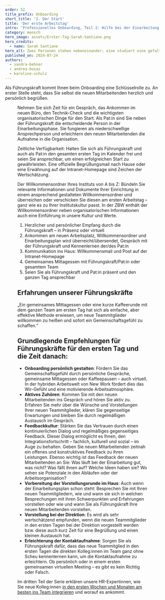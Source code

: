 ---
order: 52
title_prefix: Onboarding
short_title: '2. Der Start'
title: 'Der erste Arbeitstag'
intro: 'Professionelles Onboarding, Teil 2: Hilfe bei der Einarbeitung ist die Grundlage für eine erfolgreiche Integration der neuen Teammitglieder.'
category: mensch
hero_image: assets/Erster-Tag-Sarah-Santiane.png
hero_credits:
  - name: Sarah Santiane
hero_alt: Zwei Personen stehen nebeneinander; eine studiert eine gefaltete Landkarte, die andere hilft.
published_on: 2024-07-24
authors:
  - sandra-behner
  - andrea-busas
  - karoline-schulz
---

<Leadin>Als Führungskraft</Leadin> kommt Ihnen beim Onboarding eine Schlüsselrolle zu. An erster Stelle steht, dass Sie selbst die neuen Mitarbeitenden
herzlich und persönlich begrüßen.

<Figure
  src="2023_08_ZBW_Nicole_Waidlein_Tag1_oder_ERste_Wochen.jpg"
  size="medium"
  caption="Am ersten Arbeitstag sollte sich die Führungskraft viel Zeit für neue Kolleg:innen nehmen."
  credit="©ZBW, Foto: Sven Wied"
/>

Nehmen Sie sich Zeit für ein Gespräch, das Ankommen im neuen Büro, den Technik-Check und die wichtigsten organisatorischen Dinge für den Start. Als Pat:in sind Sie neben der Führungskraft die entscheidende Person in der Einarbeitungsphase. Sie fungieren als niederschwellige Ansprechperson und erleichtern den neuen Mitarbeitenden die Aufnahme in die Organisation.

Zeitliche Verfügbarkeit: Halten Sie sich als Führungskraft und auch als Pat:in den gesamten ersten Tag im Kalender frei und seien Sie ansprechbar, um einen erfolgreichen Start zu gewährleisten. Eine offizielle Begrüßungsmail nach Hause oder eine Erwähnung auf der Intranet-Homepage sind Zeichen der Wertschätzung.

Der Willkommensordner Ihres Instituts von A bis Z: Bündeln Sie relevante Informationen und Dokumente Ihrer Einrichtung in einem ansprechend gestalteten Willkommensordner und überreichen oder verschicken Sie diesen am ersten Arbeitstag – ganz wie es zu Ihrer Institutskultur passt. In der ZBW enthält der Willkommensordner neben organisatorischen Informationen auch eine Einführung in unsere Kultur und Werte.

<Callout title="Unsere Top-5-Maßnahmen für den ersten Arbeitstag:">

1. Herzlicher und persönlicher Empfang durch die Führungskraft – in Präsenz oder virtuell
2. Ankommen am neuen Arbeitsplatz, Willkommensordner und Einarbeitungsplan wird überreicht/übersendet, Gespräch mit der Führungskraft und Kennenlernen der/des Pat:in
3. Kommunikation ins Haus: Willkommensmail und Post auf der Intranet-Homepage
4. Gemeinsames Mittagessen mit Führungskraft/Pat:in oder gesamtem Team
5. Seien Sie als Führungskraft und Pat:in präsent und den ganzen Tag ansprechbar

</Callout>

## Erfahrungen unserer Führungskräfte

<BubbleQuotes>
  <BubbleQuote>
    „Ein gemeinsames Mittagessen oder eine kurze Kaffeerunde mit dem ganzen Team am ersten Tag hat sich als einfache, aber effektive Methode erwiesen,
    um neue Teammitglieder willkommen zu heißen und sofort ein Gemeinschaftsgefühl zu schaffen.“
  </BubbleQuote>
</BubbleQuotes>

## Grundlegende Empfehlungen für Führungskräfte für den ersten Tag und die Zeit danach:

- **Onboarding persönlich gestalten**: Fördern Sie das Gemeinschaftsgefühl durch persönliche Gespräche, gemeinsame Mittagessen oder Kaffeepausen – auch virtuell. In der hybriden Arbeitswelt von New Work fördert dies das Wir-Gefühl und eine motivierende Arbeitsatmosphäre.
- **Aktives Zuhören**: Kommen Sie mit den neuen Mitarbeitenden ins Gespräch und hören Sie aktiv zu. Erfahren Sie mehr über die Wünsche und Vorstellungen Ihrer neuen Teammitglieder, klären Sie gegenseitige Erwartungen und bleiben Sie durch regelmäßigen Austausch im Gespräch.
- **Feedbackkultur**: Stärken Sie das Vertrauen durch einen kontinuierlichen Dialog und regelmäßiges gegenseitiges Feedback. Dieser Dialog ermöglicht es Ihnen, den Integrationsfortschritt – fachlich, kulturell und sozial – im Auge zu behalten. Geben Sie neuen Mitarbeitenden zeitnah ein offenes und konstruktives Feedback zu ihren Leistungen. Ebenso wichtig ist das Feedback der neuen Mitarbeitenden an Sie: Was läuft bei der Einarbeitung gut, was nicht? Was fällt ihnen auf? Welche Ideen haben sie? Wo sehen sie Potenziale in den Abläufen oder der Arbeitsorganisation?
- **Vorbereitung der Vorstellungsrunde im Haus**: Auch wenn der Einarbeitungsplan schon steht: Besprechen Sie mit Ihren neuen Teammitgliedern, wie und wann sie sich in welchen Besprechungen mit ihren Schwerpunkten und Erfahrungen vorstellen oder wie und wann Sie als Führungskraft Ihre neuen Mitarbeitenden vorstellen.
- **Vorstellung bei der Direktion**: Es wird als sehr wertschätzend empfunden, wenn die neuen Teammitglieder in den ersten Tagen bei der Direktion vorgestellt werden bzw. diese auch kurz Zeit für eine Begrüßung und einen kleinen Austausch hat.
- **Erleichterung der Kontaktaufnahme**: Sorgen Sie als Führungskraft dafür, dass das neue Teammitglied in den ersten Tagen die direkten Kolleg:innen im Team ganz ohne Scheu kennenlernen kann, um die Kontaktaufnahme zu erleichtern. Ob persönlich oder in einem ersten gemeinsamen virtuellen Meeting – es gibt es kein Richtig oder Falsch.

Im dritten Teil der Serie erklären unsere HR-Expertinnen, wie Sie neue Kolleg:innen [in den ersten Wochen und Monaten am besten ins Team integrieren](/die-ersten-wochen-und-monate/) und worauf es ankommt.
